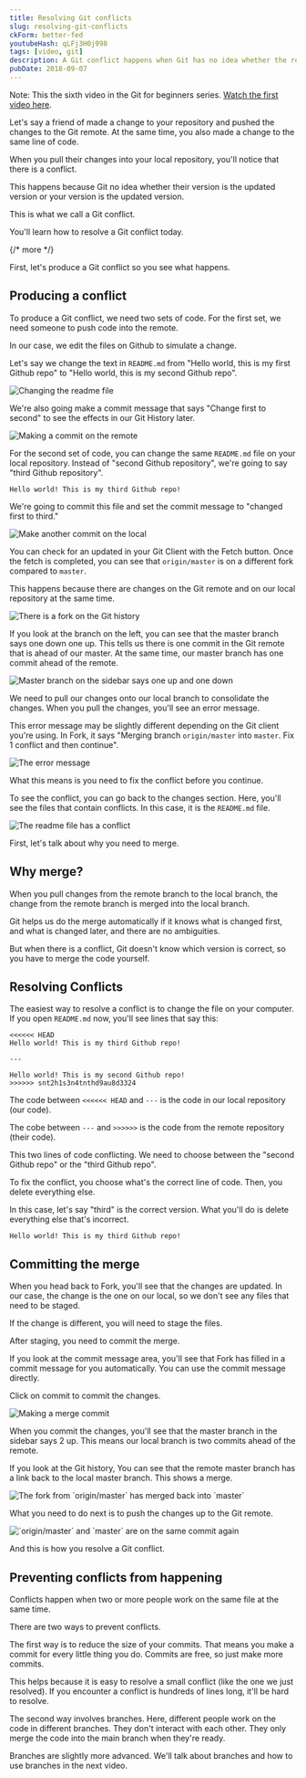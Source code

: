 ```yaml
---
title: Resolving Git conflicts
slug: resolving-git-conflicts
ckForm: better-fed
youtubeHash: qLFj3H0j998
tags: [video, git]
description: A Git conflict happens when Git has no idea whether the remote version or the local version is the correct version. You'll learn how to resolve a Git conflict today.
pubDate: 2018-09-07
---
```


Note: This the sixth video in the Git for beginners series. [Watch the first video here](/blog/setting-up-git).

Let's say a friend of made a change to your repository and pushed the changes to the Git remote. At the same time, you also made a change to the same line of code.

When you pull their changes into your local repository, you'll notice that there is a conflict.

This happens because Git no idea whether their version is the updated version or your version is the updated version.

This is what we call a Git conflict.

You'll learn how to resolve a Git conflict today.

{/* more */}

First, let's produce a Git conflict so you see what happens.

## Producing a conflict

To produce a Git conflict, we need two sets of code. For the first set, we need someone to push code into the remote.

In our case, we edit the files on Github to simulate a change.

Let's say we change the text in `README.md` from "Hello world, this is my first Github repo" to "Hello world, this is my second Github repo".

<Image
  src='/images/2018/git-conflicts/changing-readme.png'
  alt='Changing the readme file'
/>

We're also going make a commit message that says "Change first to second" to see the effects in our Git History later.

<Image
  src='/images/2018/git-conflicts/changing-readme-commit.png'
  alt='Making a commit on the remote'
/>

For the second set of code, you can change the same `README.md` file on your local repository. Instead of "second Github repository", we're going to say "third Github repository".

```
Hello world! This is my third Github repo!
```

We're going to commit this file and set the commit message to "changed first to third."

<Image
  src='/images/2018/git-conflicts/commit-readme-local.png'
  alt='Make another commit on the local'
/>

You can check for an updated in your Git Client with the Fetch button. Once the fetch is completed, you can see that `origin/master` is on a different fork compared to `master`.

This happens because there are changes on the Git remote and on our local repository at the same time.

<Image
  src='/images/2018/git-conflicts/history-fork.png'
  alt='There is a fork on the Git history'
/>

If you look at the branch on the left, you can see that the master branch says one down one up. This tells us there is one commit in the Git remote that is ahead of our master. At the same time, our master branch has one commit ahead of the remote.

<Image
  src='/images/2018/git-conflicts/sidebar.png'
  alt='Master branch on the sidebar says one up and one down'
/>

We need to pull our changes onto our local branch to consolidate the changes. When you pull the changes, you'll see an error message.

This error message may be slightly different depending on the Git client you're using. In Fork, it says "Merging branch `origin/master` into `master`. Fix 1 conflict and then continue".

<Image src='/images/2018/git-conflicts/conflict.png' alt='The error message' />

What this means is you need to fix the conflict before you continue.

To see the conflict, you can go back to the changes section. Here, you'll see the files that contain conflicts. In this case, it is the `README.md` file.

<Image
  src='/images/2018/git-conflicts/readme-has-conflict.png'
  alt='The readme file has a conflict'
/>

First, let's talk about why you need to merge.

## Why merge?

When you pull changes from the remote branch to the local branch, the change from the remote branch is merged into the local branch.

Git helps us do the merge automatically if it knows what is changed first, and what is changed later, and there are no ambiguities.

But when there is a conflict, Git doesn't know which version is correct, so you have to merge the code yourself.

## Resolving Conflicts

The easiest way to resolve a conflict is to change the file on your computer. If you open `README.md` now, you'll see lines that say this:

```
<<<<<< HEAD
Hello world! This is my third Github repo!

---

Hello world! This is my second Github repo!
>>>>>> snt2h1s3n4tnthd9au8d3324
```

The code between `<<<<<< HEAD` and `---` is the code in our local repository (our code).

The cobe between `---` and `>>>>>>` is the code from the remote repository (their code).

This two lines of code conflicting. We need to choose between the "second Github repo" or the "third Github repo".

To fix the conflict, you choose what's the correct line of code. Then, you delete everything else.

In this case, let's say "third" is the correct version. What you'll do is delete everything else that's incorrect.

```
Hello world! This is my third Github repo!
```

## Committing the merge

When you head back to Fork, you'll see that the changes are updated. In our case, the change is the one on our local, so we don't see any files that need to be staged.

If the change is different, you will need to stage the files.

After staging, you need to commit the merge.

If you look at the commit message area, you'll see that Fork has filled in a commit message for you automatically. You can use the commit message directly.

Click on commit to commit the changes.

<Image
  src='/images/2018/git-conflicts/merge-commit.png'
  alt='Making a merge commit'
/>

When you commit the changes, you'll see that the master branch in the sidebar says 2 up. This means our local branch is two commits ahead of the remote.

If you look at the Git history, You can see that the remote master branch has a link back to the local master branch. This shows a merge.

<Image
  src='/images/2018/git-conflicts/history-2.png'
  alt='The fork from `origin/master` has merged back into `master`'
/>

What you need to do next is to push the changes up to the Git remote.

<Image
  src='/images/2018/git-conflicts/history-3.png'
  alt='`origin/master` and `master` are on the same commit again'
/>

And this is how you resolve a Git conflict.

## Preventing conflicts from happening

Conflicts happen when two or more people work on the same file at the same time.

There are two ways to prevent conflicts.

The first way is to reduce the size of your commits. That means you make a commit for every little thing you do. Commits are free, so just make more commits.

This helps because it is easy to resolve a small conflict (like the one we just resolved). If you encounter a conflict is hundreds of lines long, it'll be hard to resolve.

The second way involves branches. Here, different people work on the code in different branches. They don't interact with each other. They only merge the code into the main branch when they're ready.

Branches are slightly more advanced. We'll talk about branches and how to use branches in the next video.
